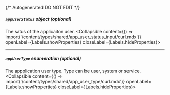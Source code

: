 {/* Autogenerated DO NOT EDIT  */}

##### `appUserStatus` _object (optional)_
The satus of the applicaiton user.
<Collapsible content={() => import('/content/types/shared/app_user_status_input/curl.mdx')} openLabel={Labels.showProperties} closeLabel={Labels.hideProperties}>
</Collapsible>

---
##### `appUserType` _enumeration (optional)_
The appplication user type. Type can be user, system or service.
<Collapsible content={() => import('/content/types/shared/app_user_type/curl.mdx')} openLabel={Labels.showProperties} closeLabel={Labels.hideProperties}>
</Collapsible>


